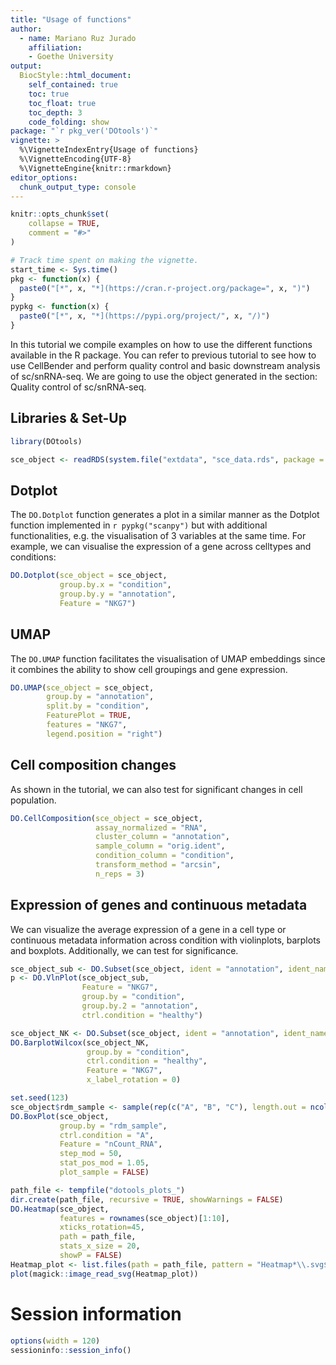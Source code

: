 ```yaml
---
title: "Usage of functions"
author:
  - name: Mariano Ruz Jurado
    affiliation:
    - Goethe University
output: 
  BiocStyle::html_document:
    self_contained: true
    toc: true
    toc_float: true
    toc_depth: 3
    code_folding: show
package: "`r pkg_ver('DOtools')`"
vignette: >
  %\VignetteIndexEntry{Usage of functions}
  %\VignetteEncoding{UTF-8}
  %\VignetteEngine{knitr::rmarkdown}
editor_options: 
  chunk_output_type: console
---
```


```r
knitr::opts_chunk$set(
    collapse = TRUE,
    comment = "#>"
)
```

```r
# Track time spent on making the vignette.
start_time <- Sys.time()
pkg <- function(x) {
  paste0("[*", x, "*](https://cran.r-project.org/package=", x, ")")
}
pypkg <- function(x) {
  paste0("[*", x, "*](https://pypi.org/project/", x, "/)")
}
```

In this tutorial we compile examples on how to use the different functions available in the R package. You can refer to previous tutorial to see how to use CellBender and perform quality control and basic downstream analysis of sc/snRNA-seq. We are going to use the object generated in the section: Quality control of sc/snRNA-seq.

## Libraries & Set-Up
```r
library(DOtools)

sce_object <- readRDS(system.file("extdata", "sce_data.rds", package = "DOtools"))
```

## Dotplot

The `DO.Dotplot` function generates a plot in a similar manner as the Dotplot function implemented in `r pypkg("scanpy")` but with additional functionalities, e.g. the visualisation of 3 variables at the same time. For example, we can visualise the expression of a gene across celltypes and conditions:

```r
DO.Dotplot(sce_object = sce_object,
           group.by.x = "condition",
           group.by.y = "annotation",
           Feature = "NKG7")
```

## UMAP

The `DO.UMAP` function facilitates the visualisation of UMAP embeddings since it combines the ability to show cell groupings and gene expression.

```r

DO.UMAP(sce_object = sce_object,
        group.by = "annotation",
        split.by = "condition",
        FeaturePlot = TRUE,
        features = "NKG7",
        legend.position = "right")
```

## Cell composition changes

As shown in the tutorial, we can also test for significant changes in cell population.

```r

DO.CellComposition(sce_object = sce_object,
                   assay_normalized = "RNA",
                   cluster_column = "annotation",
                   sample_column = "orig.ident",
                   condition_column = "condition",
                   transform_method = "arcsin",
                   n_reps = 3)

```

## Expression of genes and continuous metadata

We can visualize the average expression of a gene in a cell type or continuous metadata information across condition with violinplots, barplots and boxplots. Additionally, we can test for significance.

```r
sce_object_sub <- DO.Subset(sce_object, ident = "annotation", ident_name = c("NK", "CD4_T_cells", "B_cells"))
p <- DO.VlnPlot(sce_object_sub,
                Feature = "NKG7",
                group.by = "condition",
                group.by.2 = "annotation",
                ctrl.condition = "healthy")
```

```r
sce_object_NK <- DO.Subset(sce_object, ident = "annotation", ident_name = "NK")
DO.BarplotWilcox(sce_object_NK,
                 group.by = "condition",
                 ctrl.condition = "healthy",
                 Feature = "NKG7",
                 x_label_rotation = 0)
```

```r
set.seed(123)
sce_object$rdm_sample <- sample(rep(c("A", "B", "C"), length.out = ncol(sce_object)))
DO.BoxPlot(sce_object,
           group.by = "rdm_sample",
           ctrl.condition = "A",
           Feature = "nCount_RNA",
           step_mod = 50,
           stat_pos_mod = 1.05,
           plot_sample = FALSE)
```


```r
path_file <- tempfile("dotools_plots_")
dir.create(path_file, recursive = TRUE, showWarnings = FALSE)
DO.Heatmap(sce_object,
           features = rownames(sce_object)[1:10],
           xticks_rotation=45,
           path = path_file,
           stats_x_size = 20,
           showP = FALSE)
Heatmap_plot <- list.files(path = path_file, pattern = "Heatmap*\\.svg$", full.names = TRUE, recursive = TRUE)
plot(magick::image_read_svg(Heatmap_plot))

```


# Session information

```r
options(width = 120)
sessioninfo::session_info()
```
